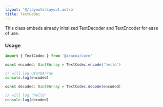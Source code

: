 ```yaml
---
layout: '@/layouts/Layout.astro'
title: TextCodec
---
```


This class embeds already initalized TextDecoder and TextEncoder for ease of use.

### Usage

```ts
import { TextCodec } from '@aracna/core'

const encoded: Uint8Array = TextCodec.encode('hello')

// will log UInt8Array
console.log(encoded)

const decoded: Uint8Array = TextCodec.decode(encoded)

// will log "hello"
console.log(decoded)
```
